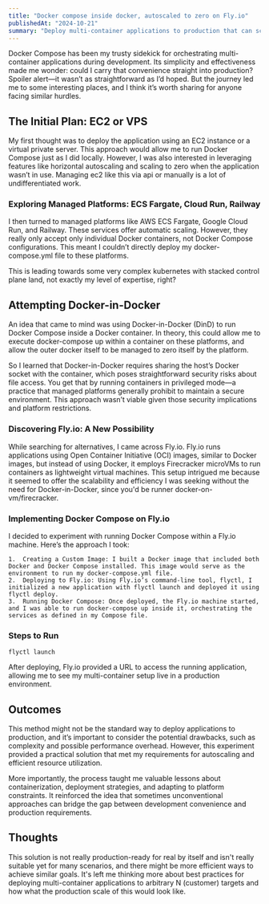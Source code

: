 ```yaml
---
title: "Docker compose inside docker, autoscaled to zero on Fly.io"
publishedAt: "2024-10-21"
summary: "Deploy multi-container applications to production that can scale to zero"
---
```


Docker Compose has been my trusty sidekick for orchestrating multi-container
applications during development. Its simplicity and effectiveness made me
wonder: could I carry that convenience straight into production? Spoiler
alert—it wasn’t as straightforward as I’d hoped. But the journey led me to some
interesting places, and I think it’s worth sharing for anyone facing similar
hurdles.

## The Initial Plan: EC2 or VPS

My first thought was to deploy the application using an EC2 instance or a
virtual private server. This approach would allow me to run Docker Compose just
as I did locally. However, I was also interested in leveraging features like
horizontal autoscaling and scaling to zero when the application wasn’t in use.
Managing ec2 like this via api or manually is a lot of undifferentiated work.

### Exploring Managed Platforms: ECS Fargate, Cloud Run, Railway

I then turned to managed platforms like AWS ECS Fargate, Google Cloud Run, and
Railway. These services offer automatic scaling. However, they really only
accept only individual Docker containers, not Docker Compose configurations.
This meant I couldn’t directly deploy my docker-compose.yml file to these
platforms.

This is leading towards some very complex kubernetes with stacked control plane
land, not exactly my level of expertise, right?

## Attempting Docker-in-Docker

An idea that came to mind was using Docker-in-Docker (DinD) to run Docker
Compose inside a Docker container. In theory, this could allow me to execute
docker-compose up within a container on these platforms, and allow the outer
docker itself to be managed to zero itself by the platform.

So I learned that Docker-in-Docker requires sharing the host’s Docker socket
with the container, which poses straightforward security risks about file
access. You get that by running containers in privileged mode—a practice that
managed platforms generally prohibit to maintain a secure environment. This
approach wasn’t viable given those security implications and platform
restrictions.

### Discovering Fly.io: A New Possibility

While searching for alternatives, I came across Fly.io. Fly.io runs
applications using Open Container Initiative (OCI) images, similar to Docker
images, but instead of using Docker, it employs Firecracker microVMs to run
containers as lightweight virtual machines. This setup intrigued me because it
seemed to offer the scalability and efficiency I was seeking without the need
for Docker-in-Docker, since you'd be runner docker-on-vm/firecracker.

### Implementing Docker Compose on Fly.io

I decided to experiment with running Docker Compose within a Fly.io machine.
Here’s the approach I took:

    1.	Creating a Custom Image: I built a Docker image that included both Docker and Docker Compose installed. This image would serve as the environment to run my docker-compose.yml file.
    2.	Deploying to Fly.io: Using Fly.io’s command-line tool, flyctl, I initialized a new application with flyctl launch and deployed it using flyctl deploy.
    3.	Running Docker Compose: Once deployed, the Fly.io machine started, and I was able to run docker-compose up inside it, orchestrating the services as defined in my Compose file.

### Steps to Run

```
flyctl launch
```

After deploying, Fly.io provided a URL to access the running application,
allowing me to see my multi-container setup live in a production environment.

## Outcomes

This method might not be the standard way to deploy applications to production,
and it’s important to consider the potential drawbacks, such as complexity and
possible performance overhead. However, this experiment provided a practical
solution that met my requirements for autoscaling and efficient resource
utilization.

More importantly, the process taught me valuable lessons about
containerization, deployment strategies, and adapting to platform constraints.
It reinforced the idea that sometimes unconventional approaches can bridge the
gap between development convenience and production requirements.

## Thoughts

This solution is not really production-ready for real by itself and isn't
really suitable yet for many scenarios, and there might be more efficient ways
to achieve similar goals. It's left me thinking more about best practices for
deploying multi-container applications to arbitrary N (customer) targets and
how what the production scale of this would look like.

